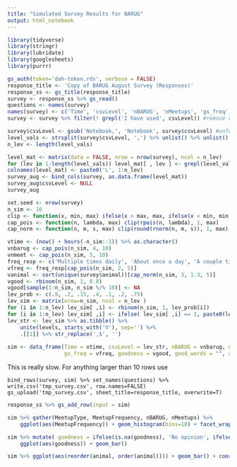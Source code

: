 ```yaml
---
title: "Simulated Survey Results for BARUG"
output: html_notebook
---
```


```r
library(tidyverse)
library(stringr)
library(lubridate)
library(googlesheets)
library(purrr)
```

```r
gs_auth(token='dah-token.rds', verbose = FALSE)
response_title <- 'Copy of BARUG August Survey (Responses)'
response_ss <- gs_title(response_title)
survey <- response_ss %>% gs_read()
questions <- names(survey)
names(survey) <- c('Time', 'csvLevel', 'nBARUG', 'nMeetups', 'gs_freq', 'goodness', 'good_words', 'animal')
survey <- survey %>% filter(! grepl('I have used', csvLevel)) #remove old gs answer
```

```r
survey$csvLevel <- gsub('Notebook,', 'Notebook', survey$csvLevel) #unfortunate comma in question response
level_vals <- strsplit(survey$csvLevel, ',') %>% unlist() %>% unlist() %>% unique() %>% str_trim() %>% sort()
n_lev <- length(level_vals)

level_mat <- matrix(data = FALSE, nrow = nrow(survey), ncol = n_lev)
for (lev in 1:length(level_vals)) level_mat[ , lev ] <- grepl(level_vals[lev], survey$csvLevel)
colnames(level_mat) <- paste0('L', 1:n_lev)
survey_aug <- bind_cols(survey, as.data.frame(level_mat))
survey_aug$csvLevel <- NULL
survey_aug
```


```r
set.seed <- nrow(survey)
n_sim <- 10
clip <- function(x, min, max) ifelse(x > max, max, ifelse(x < min, min, x)) 
cap_pois <- function(n, lambda, max) clip(rpois(n, lambda), 1, max)
cap_norm <- function(n, m, s, max) clip(round(rnorm(n, m, s)), 1, max) 

vtime <- (now() + hours(-n_sim:-1)) %>% as.character()
vnbarug <- cap_pois(n_sim, 4, 10)
vnmeet <- cap_pois(n_sim, 5, 10)
freq_resp <- c('Multiple times daily', 'About once a day', 'A couple time a week', 'Rarely', 'Never')
vfreq <- freq_resp[cap_pois(n_sim, 2, 5)]
vanimal <- sort(unique(survey$animal))[cap_norm(n_sim, 3, 1.3, 5)]
vgood <- rbinom(n_sim, 1, 0.8)
vgood[sample(1:n_sim, n_sim %/% 10)] <- NA
lev_prob <- c(.9, .2, .15, .4, .1, .2, .75)
lev_sim <- matrix(nrow=n_sim, ncol = n_lev )
for (i in 1:n_lev) lev_sim[ ,i] <- rbinom(n_sim, 1, lev_prob[i])
for (i in 1:n_lev) lev_sim[ ,i] <- ifelse( lev_sim[ ,i] == 1, paste0(level_vals[i], ','), '')
lev_str <- lev_sim %>% as.tibble() %>% 
    unite(levels, starts_with('V'), sep='') %>% 
    .[[1]] %>% str_replace(',$', '')
     
sim <- data_frame(Time = vtime, csvLevel = lev_str, nBARUG = vnbarug, nMeetups = vnmeet, 
                  gs_freq = vfreq, goodness = vgood, good_words = "", animal = vanimal ) 
```

This is really slow.  For anything larger than 10 rows use

```
bind_rows(survey, sim) %>% set_names(questions) %>% write.csv('tmp_survey.csv', row.names=FALSE)
gs_upload('tmp_survey.csv', sheet_title=response_title, overwrite=T)
```
```r
response_ss %>% gs_add_row(input = sim)
```

```r
sim %>% gather(MeetupType, MeetupFrequency, nBARUG, nMeetups) %>%
    ggplot(aes(MeetupFrequency)) + geom_histogram(bins=10) + facet_wrap(~MeetupType)
```
```r
sim %>% mutate( goodness = ifelse(is.na(goodness), 'No opinion', ifelse(goodness > 0, 'Yes', 'No'))) %>% 
    ggplot(aes(goodness)) + geom_bar()
```

```r
sim %>% ggplot(aes(reorder(animal, order(animal)))) + geom_bar() + coord_flip() + xlab('Spirit Animal')
```